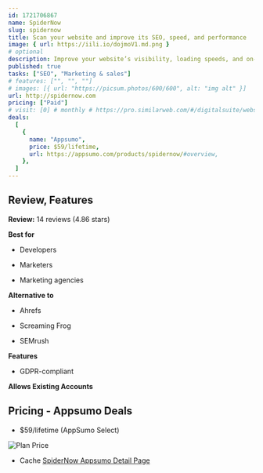 ```yaml
---
id: 1721706867
name: SpiderNow
slug: spidernow
title: Scan your website and improve its SEO, speed, and performance
image: { url: https://iili.io/dojmoV1.md.png }
# optional
description: Improve your website’s visibility, loading speeds, and on-page content using one user-friendly toolScan your website for technical SEO and loading issues and get page-by-page recommendations on how to fix them
published: true
tasks: ["SEO", "Marketing & sales"]
# features: ["", "", ""]
# images: [{ url: "https://picsum.photos/600/600", alt: "img alt" }]
url: http://spidernow.com
pricing: ["Paid"]
# visit: [0] # monthly # https://pro.similarweb.com/#/digitalsuite/websiteanalysis/home
deals:
  [
    {
      name: "Appsumo",
      price: $59/lifetime,
      url: https://appsumo.com/products/spidernow/#overview,
    },
  ]
---
```


## Review, Features

**Review:** 14 reviews (4.86 stars)

**Best for**

- Developers

- Marketers

- Marketing agencies

**Alternative to**

- Ahrefs

- Screaming Frog

- SEMrush

**Features**

- GDPR-compliant

**Allows Existing Accounts**

## Pricing - Appsumo Deals

- $59/lifetime (AppSumo Select)

<Img src="https://iili.io/dolWBZ7.png" alt="Plan Price" />

- Cache [SpiderNow Appsumo Detail Page](https://iili.io/dolW5uV.png)
